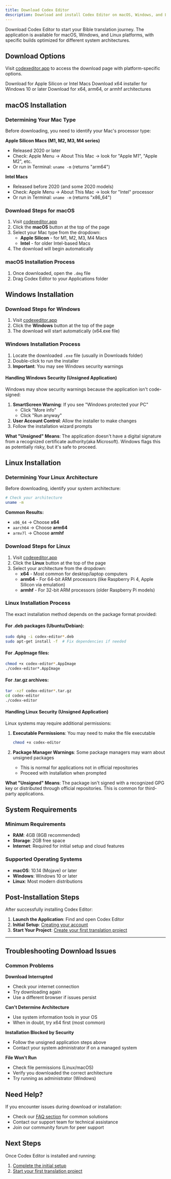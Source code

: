 ```yaml
---
title: Download Codex Editor
description: Download and install Codex Editor on macOS, Windows, and Linux
---
```


Download Codex Editor to start your Bible translation journey. The application is available for macOS, Windows, and Linux platforms, with specific builds optimized for different system architectures.

## Download Options

Visit [codexeditor.app](https://codexeditor.app/) to access the download page with platform-specific options.

<Cards>
  <Card 
    href="#macos-installation" 
    title="macOS"
  >
    Download for Apple Silicon or Intel Macs
  </Card>
  <Card 
    href="#windows-installation" 
    title="Windows"
  >
    Download x64 installer for Windows 10 or later
  </Card>
  <Card 
    href="#linux-installation" 
    title="Linux"
  >
    Download for x64, arm64, or armhf architectures
  </Card>
</Cards>

## macOS Installation

### Determining Your Mac Type

Before downloading, you need to identify your Mac's processor type:

**Apple Silicon Macs (M1, M2, M3, M4 series)**
- Released 2020 or later
- Check: Apple Menu → About This Mac → look for "Apple M1", "Apple M2", etc.
- Or run in Terminal: `uname -m` (returns "arm64")

**Intel Macs**
- Released before 2020 (and some 2020 models)
- Check: Apple Menu → About This Mac → look for "Intel" processor
- Or run in Terminal: `uname -m` (returns "x86_64")

### Download Steps for macOS

1. Visit [codexeditor.app](https://codexeditor.app/)
2. Click the **macOS** button at the top of the page
3. Select your Mac type from the dropdown:
   - **Apple Silicon** - for M1, M2, M3, M4 Macs
   - **Intel** - for older Intel-based Macs
4. The download will begin automatically

### macOS Installation Process

1. Once downloaded, open the `.dmg` file
2. Drag Codex Editor to your Applications folder

## Windows Installation

### Download Steps for Windows

1. Visit [codexeditor.app](https://codexeditor.app/)
2. Click the **Windows** button at the top of the page
3. The download will start automatically (x64.exe file)

### Windows Installation Process

1. Locate the downloaded `.exe` file (usually in Downloads folder)
2. Double-click to run the installer
3. **Important**: You may see Windows security warnings

#### Handling Windows Security (Unsigned Application)

Windows may show security warnings because the application isn't code-signed:

1. **SmartScreen Warning**: If you see "Windows protected your PC"
   - Click "More info"
   - Click "Run anyway"
2. **User Account Control**: Allow the installer to make changes
3. Follow the installation wizard prompts

**What "Unsigned" Means**: The application doesn't have a digital signature from a recognized certificate authority(aka Microsoft). Windows flags this as potentially risky, but it's safe to proceed.

## Linux Installation

### Determining Your Linux Architecture

Before downloading, identify your system architecture:

```bash
# Check your architecture
uname -m
```

**Common Results:**
- `x86_64` → Choose **x64**
- `aarch64` → Choose **arm64**  
- `armv7l` → Choose **armhf**

### Download Steps for Linux

1. Visit [codexeditor.app](https://codexeditor.app/)
2. Click the **Linux** button at the top of the page
3. Select your architecture from the dropdown:
   - **x64** - Most common for desktop/laptop computers
   - **arm64** - For 64-bit ARM processors (like Raspberry Pi 4, Apple Silicon via emulation)
   - **armhf** - For 32-bit ARM processors (older Raspberry Pi models)

### Linux Installation Process

The exact installation method depends on the package format provided:

#### For .deb packages (Ubuntu/Debian):
```bash
sudo dpkg -i codex-editor*.deb
sudo apt-get install -f  # Fix dependencies if needed
```

#### For .AppImage files:
```bash
chmod +x codex-editor*.AppImage
./codex-editor*.AppImage
```

#### For .tar.gz archives:
```bash
tar -xzf codex-editor*.tar.gz
cd codex-editor
./codex-editor
```

#### Handling Linux Security (Unsigned Application)

Linux systems may require additional permissions:

1. **Executable Permissions**: You may need to make the file executable
   ```bash
   chmod +x codex-editor
   ```

2. **Package Manager Warnings**: Some package managers may warn about unsigned packages
   - This is normal for applications not in official repositories
   - Proceed with installation when prompted

**What "Unsigned" Means**: The package isn't signed with a recognized GPG key or distributed through official repositories. This is common for third-party applications.

## System Requirements

### Minimum Requirements
- **RAM**: 4GB (8GB recommended)
- **Storage**: 2GB free space
- **Internet**: Required for initial setup and cloud features

### Supported Operating Systems
- **macOS**: 10.14 (Mojave) or later
- **Windows**: Windows 10 or later
- **Linux**: Most modern distributions

## Post-Installation Steps

After successfully installing Codex Editor:

1. **Launch the Application**: Find and open Codex Editor
2. **Initial Setup**: [Creating your account](/docs/getting-started/initial-setup)
4. **Start Your Project**: [Create your first translation project](/docs/project-management/creating-project)

---

## Troubleshooting Download Issues

### Common Problems

**Download Interrupted**
- Check your internet connection
- Try downloading again
- Use a different browser if issues persist

**Can't Determine Architecture**
- Use system information tools in your OS
- When in doubt, try x64 first (most common)

**Installation Blocked by Security**
- Follow the unsigned application steps above
- Contact your system administrator if on a managed system

**File Won't Run**
- Check file permissions (Linux/macOS)
- Verify you downloaded the correct architecture
- Try running as administrator (Windows)

## Need Help?

If you encounter issues during download or installation:
- Check our [FAQ section](/faq) for common solutions
- Contact our support team for technical assistance
- Join our community forum for peer support

## Next Steps

Once Codex Editor is installed and running:

1. [Complete the initial setup](/docs/getting-started/initial-setup)
3. [Start your first translation project](/docs/project-management/creating-project) 